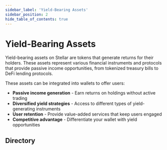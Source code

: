 ```yaml
---
sidebar_label: 'Yield-Bearing Assets'
sidebar_position: 2
hide_table_of_contents: true
---
```



# Yield-Bearing Assets

Yield-bearing assets on Stellar are tokens that generate returns for their holders. These assets represent various financial instruments and protocols that provide passive income opportunities, from tokenized treasury bills to DeFi lending protocols.

These assets can be integrated into wallets to offer users:
- **Passive income generation** - Earn returns on holdings without active trading
- **Diversified yield strategies** - Access to different types of yield-generating instruments
- **User retention** - Provide value-added services that keep users engaged
- **Competitive advantage** - Differentiate your wallet with yield opportunities

## Directory

<AssetsDirectory yieldBearingOnly={true} /> 